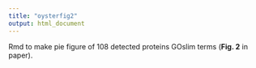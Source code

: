 ```yaml
---
title: "oysterfig2"
output: html_document
---
```

Rmd to make pie figure of 108 detected proteins GOslim terms (**Fig. 2** in paper). 


